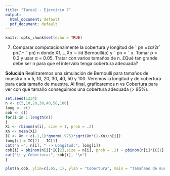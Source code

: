 ```yaml
---
title: "Tarea1 - Ejercicio 7"
output:
  html_document: default
  pdf_document: default
---
```


```r
knitr::opts_chunk$set(echo = TRUE)
```

7. Comparar computacionalmente la cobertura y longitud de
ˆ pn ±zα/2rˆ pn(1− ˆ pn) n donde X1,...,Xn ∼ iid Bernoulli(p) y ˆ pn = ¯ x. Tomar p = 0.2 y usar α = 0.05. Tratar con varios tamaños de n. £Qué tan grande debe ser n para que el intervalo tenga cobertura adecuada?

**Solución**
Realizaremos una simulación de Bernoulli para tamaños de muestra n = 5, 10, 20, 30, 40, 50 y 100. Veremos la longitud y de cobertura para cada tamaño de muestra. Al final, graficaremos n vs Cobertura para ver con qué tamaño conseguimos una cobertura adecuada (> 95%).

```r
set.seed(1234)
n <- c(5,10,20,30,40,50,100)
long <- c()
cob <- c()
for(i in 1:length(n))
{
Xi <- rbinom(n[i], size = 1, prob = .2)
Xn <- mean(Xi)
IC <- Xn + c(-1,1)*qnorm(.975)*sqrt(Xn*(1-Xn)/n[i])
long[i] = IC[2] - IC[1]
cat("n =", n[i], " -> Longitud:", long[i])
cob[i] = pbinom(n[i]*IC[2],size = n[i], prob = .2) - pbinom(n[i]*IC[1],size = n[i], prob = .2)
cat("\t y Cobertura:", cob[i], "\n")
}

plot(n,cob, ylim=c(.65, 1), ylab = "Cobertura", main = "Tamañano de muestra vs Cobertura")
```

